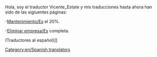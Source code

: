 Hola, soy el traductor Vicente_Estate y mis traducciones hasta ahora han sido de las sigiuentes páginas:

-[[es/Manual/Mantenimiento|Mantenimiento/Es]] el 20%.

-[[es/Archive/Manual/Eliminar empresa|Eliminar empresa/Es]] completa.

[[Category:en/Spanish translators]] (Traductores al español)]]